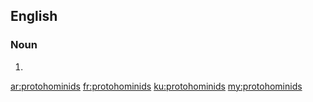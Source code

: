 ==English==

===Noun===
{{head|en|noun plural form}}

# {{plural of|protohominid|lang=en}}

[[ar:protohominids]]
[[fr:protohominids]]
[[ku:protohominids]]
[[my:protohominids]]